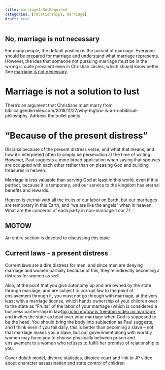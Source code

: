 ---
title: marriageIsNotRequired
categories: [relationships, marriage]
draft: true
---
<!-- date: -->

## No, marriage is not necessary
For many people, the default position is the pursuit of marriage. Everyone should be prepared for marriage and understand what marriage represents. However, the idea that someone not pursuing marriage must be in the wrong is quite prevalent even in Christian circles, which should know better. See <a href=""> marriage is not necessary</a>. 

# Marriage is not a solution to lust
There’s an argument that Christians must marry from biblicalgenderroles.com/2018/11/27/why-mgtow-is-an-unbiblical-philosophy. Address the bullet points.

# "Because of the present distress"
Discuss because of the present distress verse, and what that means, and how it's interpreted often to simply be persecution at the time of writing. However, Paul suggests a more broad application when saying that spouses are occupied with each other rather than on pleasing God and building treasures in heaven.

Marriage is less valuable than serving God at least in this world, even if it is perfect, because it is temporary, and our service to the kingdom has eternal benefits and rewards.

Heaven is eternal with all the fruits of our labor on Earth, but our marriages are temporary in this Earth, and "we are like the angels" when in heaven.
What are the concerns of each party in non-marriage 1 cor 7?


## MGTOW
An entire section is devoted to discussing this topic

## Current laws - a present distress
Current laws are a dire distress for men, and since men are denying marriage and women partially because of this, they're indirectly becoming a distress for women as well.

Also, at the point that you give autonomy up and are owned by the state through marriage, and are subject to corrupt law to the point of enslavement through it, you must not go through with marriage, at the very least with a marriage license, which hands ownership of your children over to the state as "Fruits" of the labor of your marriage (which is considered a business partnership in law)<a href="">big john mgtow is freedom video on marriage</a>, and invites the state as head over your marriage when God is supposed to be the head. You should bring the body into subjection as Paul suggests, and I think even if you fail daily, this is better than becoming a slave – not that marriage makes you a slave, but our government along with worldly women may force you to choose physically between prison and enslavement to a women who refuses to fulfill her promise of relationship to you.

Cover duluth model, divorce statistics, divorce court and link to JP video about character assassination and state control of children
